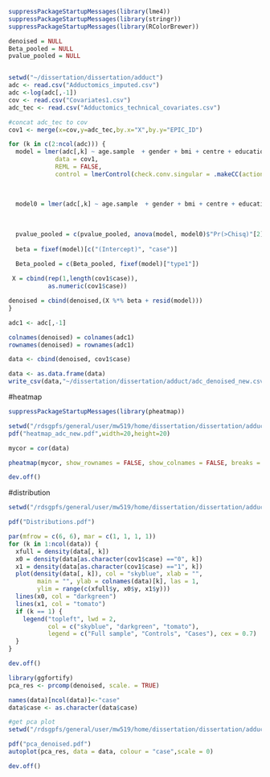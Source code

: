 ```r
suppressPackageStartupMessages(library(lme4))
suppressPackageStartupMessages(library(stringr))
suppressPackageStartupMessages(library(RColorBrewer))

denoised = NULL 
Beta_pooled = NULL 
pvalue_pooled = NULL


setwd("~/dissertation/dissertation/adduct")
adc <- read.csv("Adductomics_imputed.csv")
adc <-log(adc[,-1])
cov <- read.csv("Covariates1.csv")
adc_tec <- read.csv("Adductomics_technical_covariates.csv")

#concat adc_tec to cov
cov1 <- merge(x=cov,y=adc_tec,by.x="X",by.y="EPIC_ID")

for (k in c(2:ncol(adc))) {
  model = lmer(adc[,k] ~ age.sample  + gender + bmi + centre + education_plco  +  smok_duration + smok_intensity + smoking_status + (1 | Analytical.batch) + (1|Extraction.batch) + Monocytes + B + CD4T + CD8T +NK + case, 
             data = cov1, 
             REML = FALSE,
             control = lmerControl(check.conv.singular = .makeCC(action ="ignore",tol = 1e-04)))
  
  
  
  model0 = lmer(adc[,k] ~ age.sample  + gender + bmi + centre + education_plco  +  smok_duration + smok_intensity + smoking_status + (1 | Analytical.batch) + (1|Extraction.batch) + Monocytes + B + CD4T + CD8T + NK, data = cov1, REML = FALSE,control = lmerControl(check.conv.singular = .makeCC(action = "ignore", tol = 1e-04)))
  
  
  
  pvalue_pooled = c(pvalue_pooled, anova(model, model0)$"Pr(>Chisq)"[2]) 
  
  beta = fixef(model)[c("(Intercept)", "case")]

  Beta_pooled = c(Beta_pooled, fixef(model)["type1"])
  
 X = cbind(rep(1,length(cov1$case)),
           as.numeric(cov1$case))

denoised = cbind(denoised,(X %*% beta + resid(model)))
}

adc1 <- adc[,-1]

colnames(denoised) = colnames(adc1) 
rownames(denoised) = rownames(adc1)
```


```r
data <- cbind(denoised, cov1$case)

data <- as.data.frame(data)
write_csv(data,"~/dissertation/dissertation/adduct/adc_denoised_new.csv")
```

#heatmap
```r
suppressPackageStartupMessages(library(pheatmap)) 

setwd("/rdsgpfs/general/user/mw519/home/dissertation/dissertation/adduct")
pdf("heatmap_adc_new.pdf",width=20,height=20) 

mycor = cor(data)

pheatmap(mycor, show_rownames = FALSE, show_colnames = FALSE, breaks = seq(-1, 1, length.out = 100))

dev.off()
```
#distribution
```r
setwd("/rdsgpfs/general/user/mw519/home/dissertation/dissertation/adduct")

pdf("Distributions.pdf") 

par(mfrow = c(6, 6), mar = c(1, 1, 1, 1)) 
for (k in 1:ncol(data)) {
  xfull = density(data[, k])
  x0 = density(data[as.character(cov1$case) =="0", k])
  x1 = density(data[as.character(cov1$case) =="1", k])
  plot(density(data[, k]), col = "skyblue", xlab = "",
        main = "", ylab = colnames(data)[k], las = 1,
        ylim = range(c(xfull$y, x0$y, x1$y)))
  lines(x0, col = "darkgreen")
  lines(x1, col = "tomato")
  if (k == 1) {
    legend("topleft", lwd = 2, 
           col = c("skyblue", "darkgreen", "tomato"), 
           legend = c("Full sample", "Controls", "Cases"), cex = 0.7)
  }
}

dev.off()
```
```r
library(ggfortify)
pca_res <- prcomp(denoised, scale. = TRUE)

names(data)[ncol(data)]<-"case"
data$case <- as.character(data$case)

#get pca plot
setwd("/rdsgpfs/general/user/mw519/home/dissertation/dissertation/adduct")

pdf("pca_denoised.pdf")
autoplot(pca_res, data = data, colour = "case",scale = 0)

dev.off()
```


